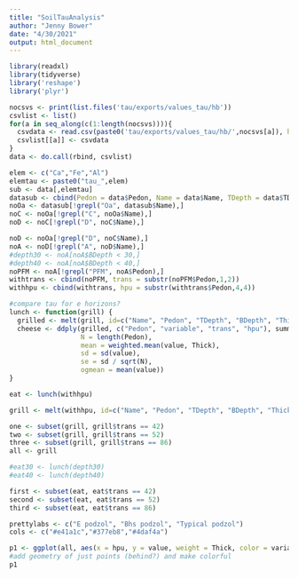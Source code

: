 ```yaml
---
title: "SoilTauAnalysis"
author: "Jenny Bower"
date: "4/30/2021"
output: html_document
---
```

```r
library(readxl)
library(tidyverse)
library('reshape')
library('plyr')
```

```r
nocsvs <- print(list.files('tau/exports/values_tau/hb'))
csvlist <- list()
for(a in seq_along(c(1:length(nocsvs)))){
  csvdata <- read.csv(paste0('tau/exports/values_tau/hb/',nocsvs[a]), header = TRUE, sep = ",")
  csvlist[[a]] <- csvdata
}
data <- do.call(rbind, csvlist) 
```

```r
elem <- c("Ca","Fe","Al")
elemtau <- paste0("tau_",elem)
sub <- data[,elemtau]
datasub <- cbind(Pedon = data$Pedon, Name = data$Name, TDepth = data$TDepth, BDepth = data$BDepth, Thick = data$BDepth-data$TDepth, sub)
noOa <- datasub[!grepl("Oa", datasub$Name),]
noC <- noOa[!grepl("C", noOa$Name),]
noD <- noC[!grepl("D", noC$Name),]

noD <- noOa[!grepl("D", noC$Name),]
noA <- noD[!grepl("A", noD$Name),]
#depth30 <- noA[noA$BDepth < 30,]
#depth40 <- noA[noA$BDepth < 40,]
noPFM <- noA[!grepl("PFM", noA$Pedon),]
withtrans <- cbind(noPFM, trans = substr(noPFM$Pedon,1,2))
withhpu <- cbind(withtrans, hpu = substr(withtrans$Pedon,4,4))
```

```r
#compare tau for e horizons?
lunch <- function(grill) {
  grilled <- melt(grill, id=c("Name", "Pedon", "TDepth", "BDepth", "Thick", "trans", "hpu"))
  cheese <- ddply(grilled, c("Pedon", "variable", "trans", "hpu"), summarise,
                  N = length(Pedon),
                  mean = weighted.mean(value, Thick),
                  sd = sd(value),
                  se = sd / sqrt(N),
                  ogmean = mean(value))
}

eat <- lunch(withhpu)

grill <- melt(withhpu, id=c("Name", "Pedon", "TDepth", "BDepth", "Thick", "trans", "hpu"))

one <- subset(grill, grill$trans == 42)
two <- subset(grill, grill$trans == 52)
three <- subset(grill, grill$trans == 86)
all <- grill

#eat30 <- lunch(depth30)
#eat40 <- lunch(depth40)

first <- subset(eat, eat$trans == 42)
second <- subset(eat, eat$trans == 52)
third <- subset(eat, eat$trans == 86)

prettylabs <- c("E podzol", "Bhs podzol", "Typical podzol")
cols <- c("#e41a1c","#377eb8","#4daf4a")

p1 <- ggplot(all, aes(x = hpu, y = value, weight = Thick, color = variable)) + geom_hline(yintercept=0, linetype="dashed", color = "gray", size = 0.5) + geom_boxplot() + geom_point(shape = 3, position = position_jitterdodge()) + theme_classic() + labs(title = "", x = "", y = expression(τ)) + scale_y_continuous(breaks = c(-0.5,0,0.5)) + theme(legend.position = "right") + theme(plot.title = element_text(size=20,face="bold")) +  theme(axis.text.y = element_text(size=12)) + scale_x_discrete(labels = prettylabs) + theme(axis.title.x = element_blank(), axis.title.y = element_text(size=15, face="plain")) + scale_color_manual(values=c("#e41a1c","#377eb8","#4daf4a"))
#add geometry of just points (behind?) and make colorful
p1



```